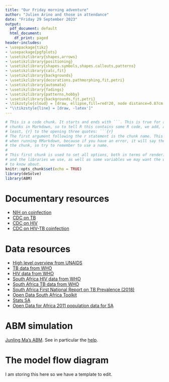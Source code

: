 ```yaml
---
title: "Our Friday morning adventure"
author: "Julien Arino and those in attendance"
date: "Friday 29 September 2023"
output:
  pdf_document: default
  html_document:
    df_print: paged
header-includes:
- \usepackage{tikz}
- \usepackage{pgfplots}
- \usetikzlibrary{shapes,arrows}
- \usetikzlibrary{positioning}
- \usetikzlibrary{shapes.symbols,shapes.callouts,patterns}
- \usetikzlibrary{calc,fit}
- \usetikzlibrary{backgrounds}
- \usetikzlibrary{decorations.pathmorphing,fit,petri}
- \usetikzlibrary{automata}
- \usetikzlibrary{fadings}
- \usetikzlibrary{patterns,hobby}
- \usetikzlibrary{backgrounds,fit,petri}
- \tikzstyle{cloud} = [draw, ellipse,fill=red!20, node distance=0.87cm, minimum height=2em]
- "\\tikzstyle{line} = [draw, -latex']"
---
```


```r
# This is a code chunk. It starts and ends with ```. This is true for all code
# chunks in Markdown, so to tell R this contains some R code, we add, at the very
# least, {r} to the opening three quotes: ```{r}
# The first argument following the r statement is the chunk name. This is useful
# when running RMarkdown, because if you have an error, it will say the name of 
# the chunk, so try to remember to use a name.
#
# This first chunk is used to set all options, both in terms of rendering (knitr)
# and the libraries we use, as well as some variables we may want the whole code 
# to know about.
knitr::opts_chunk$set(echo = TRUE)
library(deSolve)
library(ABM)
```


# Documentary resources

- [NIH on coinfection](https://hivinfo.nih.gov/understanding-hiv/fact-sheets/hiv-and-tuberculosis-tb#:~:text=What%20is%20the%20connection%20between,TB%20in%20people%20with%20HIV.)
- [CDC on TB](https://www.cdc.gov/tb/default.htm)
- [CDC on HIV](https://www.cdc.gov/hiv/default.html)
- [CDC on HIV-TB coinfection](https://www.cdc.gov/tb/topic/basics/tbhivcoinfection.htm)

# Data resources

- [High level overview from UNAIDS](https://www.unaids.org/sites/default/files/media_asset/20220324_TB_FactSheet_en.pdf)
- [TB data from WHO](https://www.who.int/tb/country/data/download/en/)
- [HIV data from WHO](https://www.who.int/data/gho/data/themes/hiv-aids)
- [South Africa HIV data from WHO](https://www.who.int/data/gho/data/countries/country-details/GHO/south-africa?countryProfileId=9e1a9b0e-6e2b-4e1b-9f5d-5a1d9b3f0f1e)
- [South Africa TB data from WHO](https://www.who.int/data/gho/data/countries/country-details/GHO/south-africa?countryProfileId=9e1a9b0e-6e2b-4e1b-9f5d-5a1d9b3f0f1e)
- [South Africa First National Report on TB Prevalence (2018)](https://www.nicd.ac.za/wp-content/uploads/2021/02/TB-Prevalence-survey-report_A4_SA_TPS-Short_Feb-2021.pdf)
- [Open Data South Africa Toolkit](https://opendataza.gitbook.io/toolkit/)
- [Stats SA](https://www.statssa.gov.za/)
- [Open Data for Africa 2011 population data for SA](https://southafrica.opendataforafrica.org/qrglcbb/population-statistics-of-south-africa-2011)

# ABM simulation

[Junling Ma's ABM](https://cran.r-project.org/web/packages/ABM/index.html). See in particular the [help](https://cran.r-project.org/web/packages/ABM/ABM.pdf).

\newpage

# The model flow diagram

I am storing this here so we have a template to edit.

\begin{center}
\def\horskip{*2}
\def\verskip{*2}
\begin{tikzpicture}[%transform canvas={scale=1.3},
auto,
cloud/.style={minimum width={width("N-1")+2pt},
draw, 
ellipse,
fill=gray!20}]
%% Hosts
\node [cloud, fill=green!50] at (0,0) (SH) {$S_H$};
\node [cloud, fill=red!50] at (1\horskip,0) (IH) {$I_H$};
\node [cloud, fill=blue!50] at (2\horskip,0) (RH) {$R_H$};
%% Vectors
\node [cloud, fill=green!50] at (0,-1\verskip) (SV) {$S_V$};
\node [cloud, fill=red!50] at (1\horskip,-1\verskip) (IV) {$I_V$};
%% Births
\node [left=0.75cm of SH] (birthH) {};
\node [left=0.75cm of SV] (birthV) {};
%% Deaths
\node [below=0.25\verskip of SH] (dSH) {};
\node [below=0.25\verskip of IH] (dIH) {};
\node [below=0.25\verskip of RH] (dRH) {};
\node [below=0.25\verskip of SV] (dSV) {};
\node [below=0.25\verskip of IV] (dIV) {};
%%
\path [line, very thick] (SH) to node [midway,above,sloped] (TextNode) {$\beta_HI_V\frac{S_H}{H}$} (IH);
\path [line, very thick] (IH) to node [midway,above,sloped] (TextNode) {$\gamma_H I_H$} (RH);
\path [line, very thick] (SV) to node [midway,below,sloped] (TextNode) {$\beta_VS_V\frac{I_H}{H}$} (IV);
\path [line, dotted, very thick] (IV) to node [midway,below,sloped] (TextNode) {} (SH);
\path [line, dotted, very thick] (IH) to node [midway,above,sloped] (TextNode) {} (SV);
%% Demography
\path [line, very thick] (birthH) to node [midway,above] (TextNode) {$b_H$} (SH);
\path [line, very thick] (birthV) to node [midway,above] (TextNode) {$b_V$} (SV);
\path [line, very thick] (SH) to node [near end,left] (TextNode) {$d_HS_H$} (dSH);
\path [line, very thick] (IH) to node [near end,right] (TextNode) {$d_HI_H$} (dIH);
\path [line, very thick] (RH) to node [near end,right] (TextNode) {$d_HR_H$} (dRH);
\path [line, very thick] (SV) to node [near end,left] (TextNode) {$d_VS_V$} (dSV);
\path [line, very thick] (IV) to node [near end,right] (TextNode) {$d_VI_V$} (dIV);
\end{tikzpicture}
\end{center}

